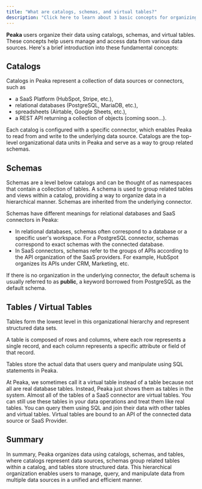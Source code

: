 ```yaml
---
title: "What are catalogs, schemas, and virtual tables?"
description: "Click here to learn about 3 basic concepts for organizing your data in Peaka"
---
```


**Peaka** users organize their data using catalogs, schemas, and virtual tables. These concepts help users manage and access data from various data sources. Here's a brief introduction into these fundamental concepts:

## Catalogs

Catalogs in Peaka represent a collection of data sources or connectors, such as

- a SaaS Platform (HubSpot, Stripe, etc.),
- relational databases (PostgreSQL, MariaDB, etc.),
- spreadsheets (Airtable, Google Sheets, etc.),
- a REST API returning a collection of objects (coming soon...).

Each catalog is configured with a specific connector, which enables Peaka to read from and write to the underlying data source. Catalogs are the top-level organizational data units in Peaka and serve as a way to group related schemas.

## Schemas

Schemas are a level below catalogs and can be thought of as namespaces that contain a collection of tables. A schema is used to group related tables and views within a catalog, providing a way to organize data in a hierarchical manner. Schemas are inherited from the underlying connector.

Schemas have different meanings for relational databases and SaaS connectors in Peaka:

- In relational databases, schemas often correspond to a database or a specific user's workspace. For a PostgreSQL connector, schemas correspond to exact schemas with the connected database.
- In SaaS connectors, schemas refer to the groups of APIs according to the API organization of the SaaS providers. For example, HubSpot organizes its APIs under CRM, Marketing, etc.

If there is no organization in the underlying connector, the default schema is usually referred to as **public**, a keyword borrowed from PostgreSQL as the default schema.

## Tables / Virtual Tables

Tables form the lowest level in this organizational hierarchy and represent structured data sets.

A table is composed of rows and columns, where each row represents a single record, and each column represents a specific attribute or field of that record.

Tables store the actual data that users query and manipulate using SQL statements in Peaka.

At Peaka, we sometimes call it a virtual table instead of a table because not all are real database tables. Instead, Peaka just shows them as tables in the system. Almost all of the tables of a SaaS connector are virtual tables. You can still use these tables in your data operations and treat them like real tables. You can query them using SQL and join their data with other tables and virtual tables. Virtual tables are bound to an API of the connected data source or SaaS Provider.

## Summary

In summary, Peaka organizes data using catalogs, schemas, and tables, where catalogs represent data sources, schemas group related tables within a catalog, and tables store structured data. This hierarchical organization enables users to manage, query, and manipulate data from multiple data sources in a unified and efficient manner.

